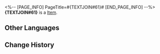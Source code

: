 <%-- [PAGE_INFO]
PageTitle=#{TEXTJOIN#61}#
[END_PAGE_INFO] --%>
{{Item Infobox
|title       = {TEXTJOIN#61}
|id          = 140300
|image       = Item {TEXTJOIN#61}.png
|type        = 
|invCategory = Missions
|rarity      = 3
|effect      = 
|description =
In Mr. Xiyan's story, this is the weapon you and {TEXTJOIN#59} managed to forge. You can tell at a glance that this {TEXTJOIN#61}, glowing with iridescent and otherworldly light, is no ordinary item.
In actuality, it is fitted with some LEDs in there. They light up if you press the switch. (Hold down the switch and the weapon will play a sound that says "Villain! Prepare to die!".)
}}
'''{TEXTJOIN#61}''' is a [[Item]].

==Other Languages==
{{Other Languages
|en   = {TEXTJOIN#61}
|zhs  = {TEXTJOIN#61}
|zht  = {TEXTJOIN#61}
|ja   = {TEXTJOIN#61}
|ko   = {TEXTJOIN#61}
|es   = {TEXTJOIN#61}
|fr   = {TEXTJOIN#61}
|ru   = {TEXTJOIN#61}
|th   = {TEXTJOIN#61}
|vi   = {TEXTJOIN#61}
|de   = {TEXTJOIN#61}
|id   = {TEXTJOIN#61}
|pt   = {TEXTJOIN#61}
}}

==Change History==
{{Change History|2.0}}